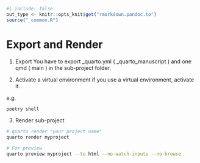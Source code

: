 ```r
#| include: false
out_type <- knitr::opts_knit$get("rmarkdown.pandoc.to")
source("_common.R")
```
# Export and Render

1. Export
    You have to export _quarto.yml ( _quarto_manuscript ) and one qmd ( main ) in the sub-project folder.

2. Activate a virtual environment
if you use a virtual environment, activate it.

e.g.

```zsh
poetry shell
```

3. Render sub-project

```zsh
# quarto render "your project name"
quarto render myproject

# For preview
quarto preview myproject --to html --no-watch-inputs --no-browse

```




